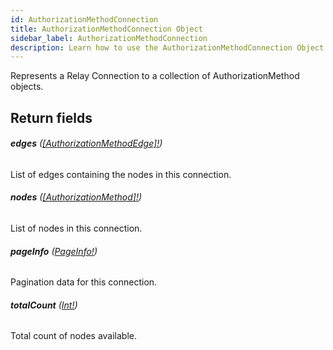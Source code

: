 ```yaml
---
id: AuthorizationMethodConnection
title: AuthorizationMethodConnection Object
sidebar_label: AuthorizationMethodConnection
description: Learn how to use the AuthorizationMethodConnection Object for Builder's API.
---
```


Represents a Relay Connection to a collection of AuthorizationMethod objects.

## Return fields

###### <b>edges</b> ([[AuthorizationMethodEdge]!](/docs/composer/builder/api/schema/object/AuthorizationMethodEdge.mdx))

List of edges containing the nodes in this connection.

###### <b>nodes</b> ([[AuthorizationMethod]!](/docs/composer/builder/api/schema/object/AuthorizationMethod.mdx))

List of nodes in this connection.

###### <b>pageInfo</b> ([PageInfo!](/docs/composer/builder/api/schema/object/PageInfo.mdx))

Pagination data for this connection.

###### <b>totalCount</b> ([Int!](/docs/composer/builder/api/schema/scalar/Int.mdx))

Total count of nodes available.
